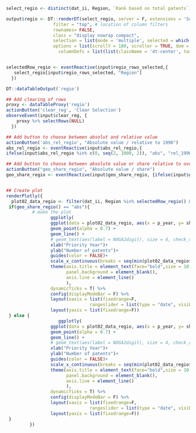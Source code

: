 ```r

select_regio <- distinct(dat_ii, Region, `Rank based on total patents`)  %>% na.omit()

output$regio <- DT::renderDT(select_regio, server = F, extensions = 'Scroller',  
                  filter = "top", # location of column filters
                  rownames= FALSE,
                  class = "display nowrap compact", 
                  selection = list(mode = 'multiple', selected = which(select_regio$Region %in% c("CH - Northwestern Switzerland "))),
                  options = list(scrollY = 180, scroller = TRUE, dom = 't', scrollX= T,
         			columnDefs = list(list(className = 'dt-center', targets = 1))))


selectedRow_regio <- eventReactive(input$regio_rows_selected,{
   select_regio[input$regio_rows_selected, "Region"]
  })

DT::dataTableOutput('regio')

## Add clearing of rows
proxy <- dataTableProxy('regio')
actionButton('clear_reg', 'Clear Selection')
observeEvent(input$clear_reg, {
    proxy %>% selectRows(NULL)
  })

## Add button to choose between absolut and relative value
actionButton('abs_rel_regio', "Absolute value / relative to 1990")
abs_rel_regio <- eventReactive(input$abs_rel_regio,{
ifelse(input$abs_rel_regio %in% c(0, seq(2, 1000, 2)), "abs", "rel_1990")}, ignoreNULL = FALSE)

## Add button to choose between absolute value or share relative to overall patents for a given year
actionButton("geo_share_regio", "Absolute value / share")
geo_share_regio <- eventReactive(input$geo_share_regio, {ifelse(input$geo_share_regio %in% c(0, seq(2, 1000, 2)), "abs", "rel")}, ignoreNULL = FALSE)


## Create plot
renderPlotly({
  plot02_data_regio <- filter(dat_ii, Region %in% selectedRow_regio() & abs_rel %in% abs_rel_regio())
 if(geo_share_regio() == "abs"){
          # make the plot
                 ggplotly(
                 ggplot(data = plot02_data_regio, aes(x = p_year, y= share_inv, color = Region, shape = geo)) +
                 geom_point(alpha = 0.7) +
                 geom_line() +
                 # geom_text(aes(label = NOGA2digit), size = 4, check_overlap = FALSE, position = position_nudge(y = +0.1))+
                 xlab("Priority Year")+
                 ylab("Number of patents")+
                 guides(color = FALSE)+
                 scale_x_continuous(breaks = seq(min(plot02_data_regio$p_year), max(plot02_data_regio$p_year), by = 5)) +
                 theme(axis.title = element_text(face="bold",size = 10),
                       panel.background = element_blank(),
                       axis.line = element_line()
                       ),
                 dynamicTicks = T) %>%
                 config(displayModeBar = F) %>%
                 layout(xaxis = list(fixedrange=F, 
                                rangeslider = list(type = "date", visible=T))) %>%
                 layout(yaxis = list(fixedrange=F)) 
 } else {
                    ggplotly(
                 ggplot(data = plot02_data_regio, aes(x = p_year, y= share_geo, color = Region, shape = geo)) +
                 geom_point(alpha = 0.7) +
                 geom_line() +
                 # geom_text(aes(label = NOGA2digit), size = 4, check_overlap = FALSE, position = position_nudge(y = +0.1))+
                 xlab("Priority Year")+
                 ylab("Number of patents")+
                 guides(color = FALSE)+
                 scale_x_continuous(breaks = seq(min(plot02_data_regio$p_year), max(plot02_data_regio$p_year), by = 5)) +
                 theme(axis.title = element_text(face="bold",size = 10),
                       panel.background = element_blank(),
                       axis.line = element_line()
                       ),
                 dynamicTicks = T) %>%
                 config(displayModeBar = F) %>%
                 layout(xaxis = list(fixedrange=F, 
                                rangeslider = list(type = "date", visible=T))) %>%
                 layout(yaxis = list(fixedrange=F)) 
 }
         })

        
```
